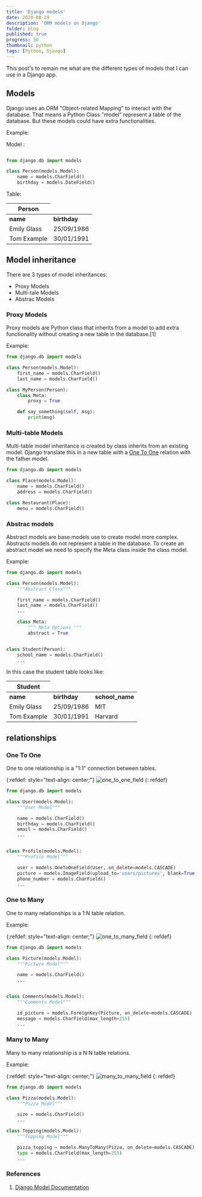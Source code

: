 ```yaml
---
title: 'Django models'
date: 2020-08-29
description: 'ORM models on Django'
folder: blog
published: true
progress: 50
thumbnail: python
tags: [Python, Django]
---
```


This post's to remain me what are the different types of models that I can use in a Django app.

## Models

Django uses an ORM "Object-related Mapping" to interact with the database. That means a Python Class "model" represent a table of the database. But these models could have extra functionalities.

Example:

Model :

```python

from django.db import models

class Person(models.Model):
    name = models.CharField()
    birthday = models.DateField()

```

Table:

<table>
  <thead>
    <tr>
      <th colspan={2} class="text-center">
        Person
      </th>
    </tr>
  </thead>
  <tbody>
    <tr>
      <td>
        <strong>name</strong>
      </td>
      <td>
        <strong>birthday</strong>
      </td>
    </tr>
    <tr>
      <td>Emily Glass</td>
      <td>25/09/1986</td>
    </tr>
    <tr>
      <td>Tom Example</td>
      <td>30/01/1991</td>
    </tr>
  </tbody>
</table>

## Model inheritance

There are 3 types of model inheritances:

- Proxy Models
- Multi-tale Models
- Abstrac Models

### Proxy Models

Proxy models are Python class that inherits from a model to add extra functionality without creating a new table in the database.\[1\]

Example:

```python
from django.db import models

class Person(models.Model):
    first_name = models.CharField()
    last_name = models.CharField()

class MyPerson(Person):
    class Meta:
        proxy = True

    def say_something(self, msg):
        print(msg)

```

### Multi-table Models

Multi-table model inheritance is created by class inherits from an
existing model. Django translate this in a new table with a
[One To One](#one_to_one) relation with the father model.

```python
from django.db import models

class Place(models.Model):
    name = models.CharField()
    address = models.CharField()

class Restaurant(Place):
    menu = models.CharField()
```

### Abstrac models

Abstract models are base models use to create model more complex. Abstracts models do not represent a table in the database. To create an abstract model we need to specify the Meta class inside the class model.

Example:

```python
from django.db import models

class Person(models.Model):
    """Abstract Class"""

    first_name = models.CharField()
    last_name = models.CharField()
    ...

    class Meta:
        """ Meta Options """
        abstract = True


class Student(Person):
    school_name = models.CharField()
    ...

```

In this case the student table looks like:

<table>
  <thead>
    <tr>
      <th colspan={3} class="text-center">
        Student
      </th>
    </tr>
  </thead>
  <tbody>
    <tr>
      <td>
        <strong>name</strong>
      </td>
      <td>
        <strong>birthday</strong>
      </td>
      <td>
        <strong>school_name</strong>
      </td>
    </tr>
    <tr>
      <td>Emily Glass</td>
      <td>25/09/1986</td>
      <td>MIT</td>
    </tr>
    <tr>
      <td>Tom Example</td>
      <td>30/01/1991</td>
      <td>Harvard</td>
    </tr>
  </tbody>
</table>

## relationships

<h3 id="one_to_one">One To One</h3>

One to one relationship is a "1:1" connection between tables.

{:refdef: style="text-align: center;"}
![one_to_one_field](one-to-one-model.png)
{: refdef}

```python
from django.db import models

class User(models.Model):
    """User Model"""

    name = models.CharField()
    birthday = models.CharField()
    email = models.CharField()
    ...


class Profile(models.Model):
    """Profile Model"""

    user = models.OneToOneField(User, on_delete=models.CASCADE)
    picture = models.ImageField(upload_to='users/pictures', blank=True, null=True)
    phone_number = models.CharField()
    ...

```

### One to Many

One to many relationships is a 1:N table relation.

Example:

{:refdef: style="text-align: center;"}
![one_to_many_field](one-to-many-model.png)
{: refdef}

```python
from django.db import models

class Picture(models.Model):
    """Picture Model"""

    name = models.CharField()
    ...


class Comments(models.Model):
    """Comments Model"""

    id_picture = models.ForeignKey(Picture, on_delete=models.CASCADE)
    message = models.CharField(max_length=255)
    ...

```

### Many to Many

Many to many relationship is a N:N table relations.

Example:

{:refdef: style="text-align: center;"}
![many_to_many_field](many-to-many-model.png)
{: refdef}

```python
from django.db import models

class Pizza(models.Model):
    """Pizza Model"""

    size = models.CharField()
    ...

class Topping(models.Model):
    """Topping Model"""

    pizza_topping = models.ManyToMany(Pizza, on_delete=models.CASCADE)
    type = models.CharField(max_length=255)
    ...

```

### References

1. [Django Model Documentation](https://docs.djangoproject.com/en/3.1/topics/db/models/)
